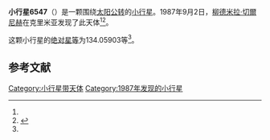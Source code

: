 {{Infobox planet
| bgcolour = #FFFFC0
| name = 6547 Vasilkarazin
| symbol = 
| image = 
| caption = 
| discovery = yes
| discovery_ref = 
| discoverer = [[柳德米拉·切爾尼赫|柳德米拉·切爾尼赫]]
| discovery_site = [[克里米亚|克里米亚]] 
| discovered = 1987年9月2日
| designations = yes
| mp_name = 
| named_after = 
| alt_names = 1987 RO3/ 1975 VX3 / 1979 UR1
| mp_category = [[主带小行星|主带小行星]]
| orbit_ref = <ref name="a">[http://ssd.jpl.nasa.gov/sbdb.cgi?sstr=6547 6547 Vasilkarazin] {{Wayback|url=http://ssd.jpl.nasa.gov/sbdb.cgi?sstr=6547 |date=20210717072137 }}，小行星數據庫瀏覽器（JPL Small-Body Database Browser）－[[美国国家航空航天局|美国国家航空航天局]]喷气推进实验室</ref>
| epoch = 2456400.5 (2013年4月18日更新)
| aphelion = {{convert|3.1695480|AU|km|3|abbr=on|lk=out}}
| perihelion = {{convert|1.9127178|AU|km|3|abbr=on}}
| semimajor = {{convert|2.5411329|AU|km|3|abbr=on}}
| eccentricity = 0.2472972
| period = 1479.583596 [[日|日]]<br />4.05[[儒略年|儒略年]]
| avg_speed = 
| inclination = 4.93787
| asc_node = 214.52511
| mean_anomaly = 
| arg_peri = 134.05903
| satellites = 
| physical_characteristics = yes
| dimensions = 
| mass = 
| density = 
| surface_grav = 
| escape_velocity = 
| sidereal_day = 
| axial_tilt = 
| pole_ecliptic_lat = 
| pole_ecliptic_lon = 
| albedo = 
| temperatures= 
| temp_name1 = 
| mean_temp_1 = 
| max_temp_1 = 
| temp_name2 = 
| max_temp_2 = 
| spectral_type = 
| abs_magnitude = 134.05903
}}

'''小行星6547'''（{{lang-en|6547 Vasilkarazin}}）是一颗围绕[[太阳|太阳]][[公转|公转]]的[[小行星|小行星]]。1987年9月2日，[[柳德米拉·切爾尼赫|柳德米拉·切爾尼赫]]在克里米亚发现了此天体<ref name="a" /><ref>{{cite news|title=小行星列表|url=http://cfa-www.harvard.edu/iau/lists/NumberedMPs.txt|accessdate=2013-07-08|newspaper=哈佛大学|archive-date=2008-05-17|archive-url=https://web.archive.org/web/20080517010638/http://cfa-www.harvard.edu/iau/lists/NumberedMPs.txt|dead-url=no}}</ref>。

这颗小行星的[[绝对星等|绝对星等]]为134.05903等<ref name="a" />。

==参考文献==
{{reflist}}
{{Minor Planet Number|[[小行星6546|小行星6546]]|[[小行星6548|小行星6548]]}}

{{小天体}}

[[Category:小行星带天体|Category:小行星带天体]]
[[Category:1987年发现的小行星|Category:1987年发现的小行星]]

{{asteroid-stub}}